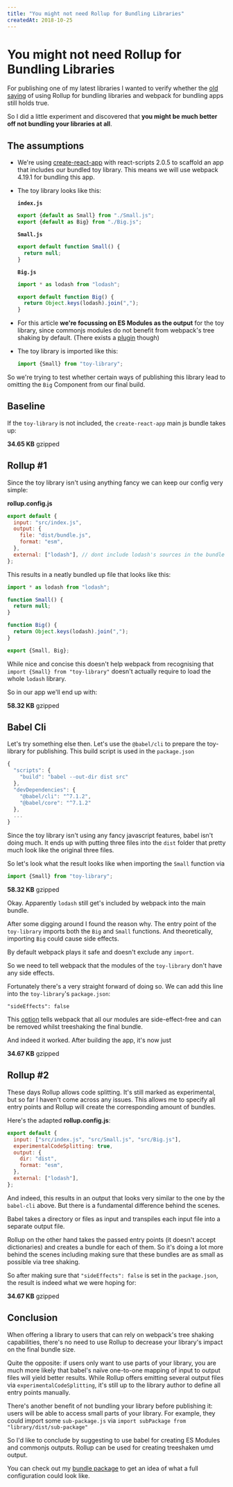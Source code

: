 ```yaml
---
title: "You might not need Rollup for Bundling Libraries"
createdAt: 2018-10-25
---
```


# You might not need Rollup for Bundling Libraries

For publishing one of my latest libraries I wanted to verify whether the [old saying](https://twitter.com/dalmaer/status/850837874060570624) of using Rollup for bundling libraries and webpack for bundling apps still holds true.

So I did a little experiment and discovered that **you might be much better off not bundling your libraries at all**.

## The assumptions

- We're using [create-react-app](https://github.com/facebook/create-react-app) with react-scripts 2.0.5 to scaffold an app that includes our bundled toy library. This means we will use webpack 4.19.1 for bundling this app.
- The toy library looks like this:

  **`index.js`**

  ```jsx
  export {default as Small} from "./Small.js";
  export {default as Big} from "./Big.js";
  ```

  **`Small.js`**

  ```jsx
  export default function Small() {
    return null;
  }
  ```

  **`Big.js`**

  ```jsx
  import * as lodash from "lodash";

  export default function Big() {
    return Object.keys(lodash).join(",");
  }
  ```

- For this article **we're focussing on ES Modules as the output** for the toy library, since commonjs modules do not benefit from webpack's tree shaking by default. (There exists a [plugin](https://github.com/indutny/webpack-common-shake) though)

- The toy library is imported like this:

  ```jsx
  import {Small} from "toy-library";
  ```

So we're trying to test whether certain ways of publishing this library lead to omitting the `Big` Component from our final build.

## Baseline

If the `toy-library` is not included, the `create-react-app` main js bundle takes up:

**34.65 KB** gzipped

## Rollup #1

Since the toy library isn't using anything fancy we can keep our config very simple:

**rollup.config.js**

```js
export default {
  input: "src/index.js",
  output: {
    file: "dist/bundle.js",
    format: "esm",
  },
  external: ["lodash"], // dont include lodash's sources in the bundle
};
```

This results in a neatly bundled up file that looks like this:

```js
import * as lodash from "lodash";

function Small() {
  return null;
}

function Big() {
  return Object.keys(lodash).join(",");
}

export {Small, Big};
```

While nice and concise this doesn't help webpack from recognising that `import {Small} from "toy-library"` doesn't actually require to load the whole `lodash` library.

So in our app we'll end up with:

**58.32 KB** gzipped

## Babel Cli

Let's try something else then. Let's use the `@babel/cli` to prepare the toy-library for publishing. This build script is used in the `package.json`

```js
{
  "scripts": {
    "build": "babel --out-dir dist src"
  },
  "devDependencies": {
    "@babel/cli": "^7.1.2",
    "@babel/core": "^7.1.2"
  },
  ...
}
```

Since the toy library isn't using any fancy javascript features, babel isn't doing much. It ends up with putting three files into the `dist` folder that pretty much look like the original three files.

So let's look what the result looks like when importing the `Small` function via

```jsx
import {Small} from "toy-library";
```

**58.32 KB** gzipped

Okay. Apparently `lodash` still get's included by webpack into the main bundle.

After some digging around I found the reason why. The entry point of the `toy-library` imports both the `Big` and `Small` functions. And theoretically, importing `Big` could cause side effects.

By default webpack plays it safe and doesn't exclude any `import`.

So we need to tell webpack that the modules of the `toy-library` don't have any side effects.

Fortunately there's a very straight forward of doing so. We can add this line into the `toy-library`'s `package.json`:

```
"sideEffects": false
```

This [option](https://webpack.js.org/guides/tree-shaking/#mark-the-file-as-side-effect-free) tells webpack that all our modules are side-effect-free and can be removed whilst treeshaking the final bundle.

And indeed it worked. After building the app, it's now just

**34.67 KB** gzipped

## Rollup #2

These days Rollup allows code splitting. It's still marked as experimental, but so far I haven't come across any issues.
This allows me to specify all entry points and Rollup will create the corresponding amount of bundles.

Here's the adapted **rollup.config.js**:

```js
export default {
  input: ["src/index.js", "src/Small.js", "src/Big.js"],
  experimentalCodeSplitting: true,
  output: {
    dir: "dist",
    format: "esm",
  },
  external: ["lodash"],
};
```

And indeed, this results in an output that looks very similar to the one by the `babel-cli` above. But there is a fundamental difference behind the scenes.

Babel takes a directory or files as input and transpiles each input file into a separate output file.

Rollup on the other hand takes the passed entry points (it doesn't accept dictionaries) and creates a bundle for each of them. So it's doing a lot more behind the scenes including making sure that these bundles are as small as possible via tree shaking.

So after making sure that `"sideEffects": false` is set in the `package.json`, the result is indeed what we were hoping for:

**34.67 KB** gzipped

## Conclusion

When offering a library to users that can rely on webpack's tree shaking capabilities, there's no need to use Rollup to decrease your library's impact on the final bundle size.

Quite the opposite: if users only want to use parts of your library, you are much more likely that babel's naïve one-to-one mapping of input to output files will yield better results. While Rollup offers emitting several output files via `experimentalCodeSplitting`, it's still up to the library author to define all entry points manually.

There's another benefit of not bundling your library before publishing it: users will be able to access small parts of your library. For example, they could import some `sub-package.js` via `import subPackage from "library/dist/sub-package"`

So I'd like to conclude by suggesting to use babel for creating ES Modules and commonjs outputs. Rollup can be used for creating treeshaken umd output.

You can check out my [bundle package](https://github.com/danielberndt/db-scripts/tree/master/packages/bundle) to get an idea of what a full configuration could look like.
